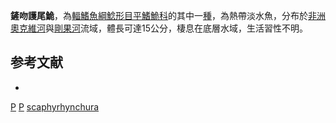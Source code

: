 {{Speciesbox 
| taxon = Phractura scaphyrhynchura
| authority = [[Vaillant|Vaillant]], 1886
| status = LC
| status_system = IUCN3.1
| synonyms = *''Doumea scaphyrhynchura'', Vaillant, 1886
*''Peltura scaphyrhynchura'', Vaillant, 1886
*''Doumea scaphirhynchus'', Vaillant, 1886
}}
'''鏟吻護尾鮠'''，為[[輻鰭魚綱|輻鰭魚綱]][[鯰形目|鯰形目]][[平鰭鮠科|平鰭鮠科]]的其中一[[種|種]]，為熱帶淡水魚，分布於[[非洲|非洲]][[奧克維河|奧克維河]]與[[剛果河|剛果河]]流域，體長可達15公分，棲息在底層水域，生活習性不明。

==参考文献==
*{{FishBase_species|genus=Phractura|species=scaphyrhynchura|year=2014|month=10}}

{{Taxonbar}}

[[Category:1886年描述的鱼类|P]]
[[Category:IUCN红色名录无危物种|P]]
[[Category:護尾鮠屬|scaphyrhynchura]]